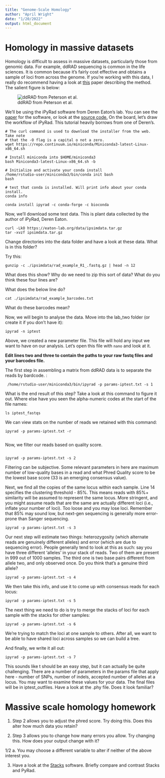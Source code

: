 ```yaml
---
title: "Genome-Scale Homology"
author: "April Wright"
date: "1/20/2022"
output: html_document
---
```

# Homology in massive datasets

Homology is difficult to assess in massive datasets, particularly those from genomic data. For example, ddRAD sequencing is common in the life sciences. It is common because it's fairly cost effective and obtains a sample of loci from across the genome. If you're working with this data, I really do recommend having a look at [this](https://journals.plos.org/plosone/article?id=10.1371/journal.pone.0037135) paper describing the method. The salient figure is below:


![ddRAD from Peterson et al.](fig/ddRAD.png)



We'll be using the iPyRad software from Deren Eaton's lab. You can see the [paper](https://academic.oup.com/bioinformatics/advance-article-abstract/doi/10.1093/bioinformatics/btz966/5697088?redirectedFrom=fulltext) for the software, or look at the [source code.](https://github.com/dereneaton/ipyrad/) On the board, let's draw the workflow of iPyRad. This tutorial heavily borrows from one of Deren's.

```
# The curl command is used to download the installer from the web. Take note
# that the -O flag is a capital o not a zero.
wget https://repo.continuum.io/miniconda/Miniconda3-latest-Linux-x86_64.sh

# Install miniconda into $HOME/miniconda3
bash Miniconda3-latest-Linux-x86_64.sh -b

# Initialize and activate your conda install
/home/rstudio-user/miniconda3/bin/conda init bash
bash

# test that conda is installed. Will print info about your conda install.
conda info

conda install ipyrad -c conda-forge -c bioconda

```

Now, we'll download some test data. This is plant data collected by the author of iPyRad, Deren Eaton.

```
curl -LkO https://eaton-lab.org/data/ipsimdata.tar.gz
tar -xvzf ipsimdata.tar.gz
```

Change directories into the data folder and have a look at these data. What is in this folder?

Try this:

```
gunzip -c ./ipsimdata/rad_example_R1_.fastq.gz | head -n 12
```

What does this show? Why do we need to zip this sort of data? What do you think these four lines are?

What does the below line do?

```
cat ./ipsimdata/rad_example_barcodes.txt
```

What do these barcodes mean?


Now, we will begin to analyse the data. Move into the lab_two folder (or create it if you don't have it):


```
ipyrad -n iptest
```

Above, we created a new parameter file. This file will hold any input we want to have on our analysis. Let's open this file with `nano` and look at it.

**Edit lines two and three to contain the paths to your raw fastq files and your barcodes file.**


The first step in assembling a matrix from ddRAD data is to separate the reads by bardcode. :

```
 /home/rstudio-user/miniconda3/bin/ipyrad -p params-iptest.txt -s 1
```

What is the end result of this step? Take a look at this command to figure it out. Where else have you seen the alpha-numeric codes at the start of the file names:

```
ls iptest_fastqs
```

We can view stats on the number of reads we retained with this command:

```
ipyrad -p params-iptest.txt -r
 
 ```
 
Now, we filter our reads based on quality score.

```

ipyrad -p params-iptest.txt -s 2

```

Filtering can be subjective. Some relevant parameters in here are maximum number of low-quality bases in a read and what Phred Quality score to be the lowest base score (33 is an emerging consensus value).

Next, we find all the copies of the same locus within each sample. Line 14 specifies the clustering threshold - 85%. This means reads with 85%+ similarity will be assumed to represent the same locus. More stringent, and you might assume reads that are the same are actually different loci (i.e., inflate your number of loci). Too loose and you may lose loci. Remember that 85% may sound low, but next-gen sequencing is generally more error-prone than Sanger sequencing.

```
ipyrad -p params-iptest.txt -s 3
```
 Our next step will estimate two things: heterozygosity (which alternate reads are genuinely different alleles) and error (which are due to sequencing error). People generally tend to look at this as such: say you have three different 'alleles' in your stack of reads. Two of them are present in 999 out of 1000 samples. The third one is two base pairs different from allele two, and only observed once. Do you think that's a genuine third allele?
 
```
ipyrad -p params-iptest.txt -s 4
```

We then take this info, and use it to come up with consensus reads for each locus:

```
ipyrad -p params-iptest.txt -s 5
```

The next thing we need to do is try to merge the stacks of loci for each sample with the stacks for other samples:

```
ipyrad -p params-iptest.txt -s 6
```

We're trying to match the loci at one sample to others. After all, we want to be able to have shared loci across samples so we can build a tree.

And finally, we write it all out:

```
ipyrad -p params-iptest.txt -s 7
```

This sounds like t should be an easy step, but it can actually be quite challenging. There are a number of parameters in the params file that apply here - number of SNPs, number of indels, accepted number of alleles at a locus. You may want to examine these values for your data. The final files will be in iptest_outfiles. Have a look at the .phy file. Does it look familiar?

# Massive scale homology homework

1.  Step 2 allows you to adjust the phred score. Try doing this. Does this alter how much data you retain? 

2. Step 3 allows you to change how many errors you allow. Try changing this. How does your output change with it? 

1/2 a. You may choose a different variable to alter if neither of the above interest you.

3. Have a look at the [Stacks](http://catchenlab.life.illinois.edu/stacks/) software. Briefly compare and contrast Stacks and PyRad.

